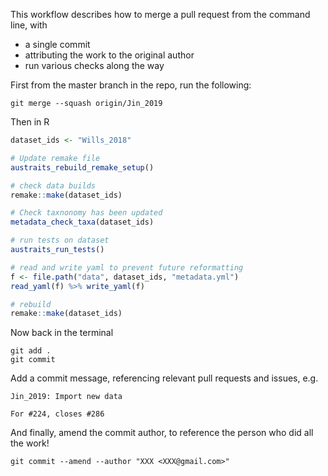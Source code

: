 

This workflow describes how to merge a pull request from the command line, with

- a single commit
- attributing the work to the original author
- run various checks along the way 


First from the master branch in the repo, run the following:

```
git merge --squash origin/Jin_2019
```


Then in R

```r
dataset_ids <- "Wills_2018"

# Update remake file
austraits_rebuild_remake_setup()

# check data builds
remake::make(dataset_ids)

# Check taxnonomy has been updated
metadata_check_taxa(dataset_ids)

# run tests on dataset
austraits_run_tests()

# read and write yaml to prevent future reformatting 
f <- file.path("data", dataset_ids, "metadata.yml")
read_yaml(f) %>% write_yaml(f)

# rebuild
remake::make(dataset_ids)
```

Now back in the terminal

```
git add .
git commit
```

Add a commit message, referencing relevant pull requests and issues, e.g.

```
Jin_2019: Import new data

For #224, closes #286
```

And finally, amend the commit author, to reference the person who did all the work!
```
git commit --amend --author "XXX <XXX@gmail.com>"
```
